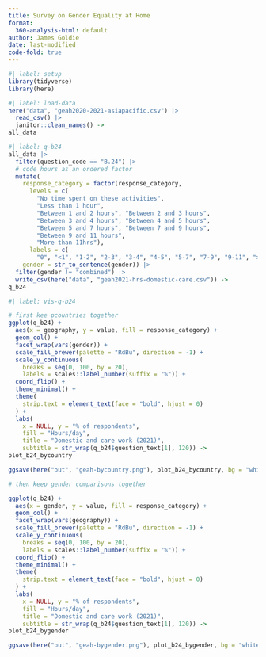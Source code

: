 ```yaml
---
title: Survey on Gender Equality at Home
format:
  360-analysis-html: default
author: James Goldie
date: last-modified
code-fold: true
---
```


```r
#| label: setup
library(tidyverse)
library(here)
```

```r
#| label: load-data
here("data", "geah2020-2021-asiapacific.csv") |>
  read_csv() |>
  janitor::clean_names() ->
all_data
```

```r
#| label: q-b24
all_data |>
  filter(question_code == "B.24") |>
  # code hours as an ordered factor
  mutate(
    response_category = factor(response_category,
      levels = c(
        "No time spent on these activities",
        "Less than 1 hour",
        "Between 1 and 2 hours", "Between 2 and 3 hours",
        "Between 3 and 4 hours", "Between 4 and 5 hours",
        "Between 5 and 7 hours", "Between 7 and 9 hours",
        "Between 9 and 11 hours", 
        "More than 11hrs"),
      labels = c(
        "0", "<1", "1-2", "2-3", "3-4", "4-5", "5-7", "7-9", "9-11", ">11")),
    gender = str_to_sentence(gender)) |>
  filter(gender != "combined") |>
  write_csv(here("data", "geah2021-hrs-domestic-care.csv")) ->
q_b24
```

```r
#| label: vis-q-b24

# first kee pcountries together
ggplot(q_b24) +
  aes(x = geography, y = value, fill = response_category) +
  geom_col() +
  facet_wrap(vars(gender)) +
  scale_fill_brewer(palette = "RdBu", direction = -1) +
  scale_y_continuous(
    breaks = seq(0, 100, by = 20),
    labels = scales::label_number(suffix = "%")) +
  coord_flip() +
  theme_minimal() +
  theme(
    strip.text = element_text(face = "bold", hjust = 0)
  ) +
  labs(
    x = NULL, y = "% of respondents",
    fill = "Hours/day",
    title = "Domestic and care work (2021)",
    subtitle = str_wrap(q_b24$question_text[1], 120)) ->
plot_b24_bycountry

ggsave(here("out", "geah-bycountry.png"), plot_b24_bycountry, bg = "white")

# then keep gender comparisons together

ggplot(q_b24) +
  aes(x = gender, y = value, fill = response_category) +
  geom_col() +
  facet_wrap(vars(geography)) +
  scale_fill_brewer(palette = "RdBu", direction = -1) +
  scale_y_continuous(
    breaks = seq(0, 100, by = 20),
    labels = scales::label_number(suffix = "%")) +
  coord_flip() +
  theme_minimal() +
  theme(
    strip.text = element_text(face = "bold", hjust = 0)
  ) +
  labs(
    x = NULL, y = "% of respondents",
    fill = "Hours/day",
    title = "Domestic and care work (2021)",
    subtitle = str_wrap(q_b24$question_text[1], 120)) ->
plot_b24_bygender

ggsave(here("out", "geah-bygender.png"), plot_b24_bygender, bg = "white")
```
